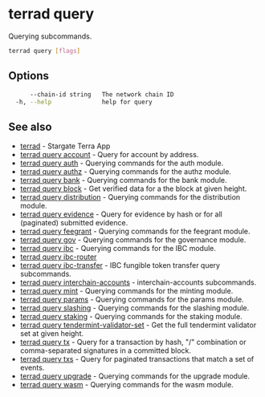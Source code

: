 # terrad query

Querying subcommands.

```sh Terrad
terrad query [flags]
```

## Options

```sh Terrad
      --chain-id string   The network chain ID
  -h, --help              help for query
```

## See also

* [terrad](../terrad.mdx)	 - Stargate Terra App
* [terrad query account](./terrad_query_account.mdx)	 - Query for account by address.
* [terrad query auth](./terrad_query_auth.mdx)	 - Querying commands for the auth module.
* [terrad query authz](./terrad_query_authz.mdx)	 - Querying commands for the authz module.
* [terrad query bank](./terrad_query_bank.mdx)	 - Querying commands for the bank module.
* [terrad query block](./terrad_query_block.mdx)	 - Get verified data for a the block at given height.
* [terrad query distribution](./terrad_query_distribution.mdx)	 - Querying commands for the distribution module.
* [terrad query evidence](./terrad_query_evidence.mdx)	 - Query for evidence by hash or for all (paginated) submitted evidence.
* [terrad query feegrant](./terrad_query_feegrant.mdx)	 - Querying commands for the feegrant module.
* [terrad query gov](./terrad_query_gov.mdx)	 - Querying commands for the governance module.
* [terrad query ibc](./terrad_query_ibc.mdx)	 - Querying commands for the IBC module.
* [terrad query ibc-router](./terrad_query_ibc-router.mdx)
* [terrad query ibc-transfer](./terrad_query_ibc-transfer.mdx)	 - IBC fungible token transfer query subcommands.
* [terrad query interchain-accounts](./terrad_query_interchain-accounts.mdx)	 - interchain-accounts subcommands.
* [terrad query mint](./terrad_query_mint.mdx)	 - Querying commands for the minting module.
* [terrad query params](./terrad_query_params.mdx)	 - Querying commands for the params module.
* [terrad query slashing](./terrad_query_slashing.mdx)	 - Querying commands for the slashing module.
* [terrad query staking](./terrad_query_staking.mdx)	 - Querying commands for the staking module.
* [terrad query tendermint-validator-set](./terrad_query_tendermint-validator-set.mdx)	 - Get the full tendermint validator set at given height.
* [terrad query tx](./terrad_query_tx.mdx)	 - Query for a transaction by hash, "<addr>/<seq>" combination or comma-separated signatures in a committed block.
* [terrad query txs](./terrad_query_txs.mdx)	 - Query for paginated transactions that match a set of events.
* [terrad query upgrade](./terrad_query_upgrade.mdx)	 - Querying commands for the upgrade module.
* [terrad query wasm](./terrad_query_wasm.mdx)	 - Querying commands for the wasm module.


